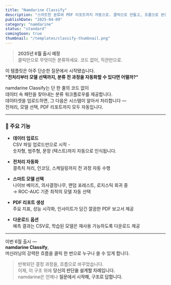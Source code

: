 ```yaml
---
title: "Namdarine Classify"
description: "스마트한 분류와 PDF 리포트까지 자동으로. 클릭으로 만들고, 흐름으로 완성하세요."
publishDate: "2025-04-09"
category: "namdarine"
status: "standard"
comingSoon: true
thumbnail: "/templates/classify-thumbnail.png"
---
```


> **2025년 6월 출시 예정**  
> 클릭만으로 무엇이든 분류하세요. 코드 없이, 직관만으로.

이 템플릿은 아주 단순한 질문에서 시작됐습니다.  
**"전처리부터 모델 선택까지, 분류 전 과정을 자동화할 수 있다면 어떨까?"**  

namdarine Classify는 단 한 줄의 코드 없이  
데이터 속 패턴을 찾아내는 분류 워크플로우를 제공합니다.  
데이터셋을 업로드하면, 그 다음은 시스템이 알아서 처리합니다 —  
전처리, 모델 선택, PDF 리포트까지 모두 자동입니다.  

---

### 🔧 주요 기능

- **데이터 업로드**  
  CSV 파일 업로드만으로 시작 -  
  숫자형, 범주형, 문장 (텍스트)까지 자동으로 인식됩니다.  

- **전처리 자동화**  
  결측치 처리, 인코딩, 스케일링까지 전 과정 자동 수행  

- **스마트 모델 선택**  
  나이브 베이즈, 의사결정나무, 랜덤 포레스트, 로지스틱 회귀 중  
  → ROC-AUC 기준 최적의 모델 자동 선택  

- **PDF 리포트 생성**  
  주요 지표, 성능 시각화, 인사이트가 담긴 깔끔한 PDF 보고서 제공  

- **다운로드 옵션**  
  예측 결과는 CSV로, 학습된 모델은 재사용 가능하도록 다운로드 제공    

---

이번 6월 출시 —  
**namdarine Classify**,  
머신러닝의 강력한 흐름을 클릭 한 번으로 누구나 쓸 수 있게 합니다.  

> 반복되던 결정 과정을, 흐름으로 바꾸었습니다.  
> 이제, 이 구조 위에 **당신의 판단을 설계할 차례입니다.**  
> namdarine은 언제나 **질문에서 시작해, 구조로 답합니다.**